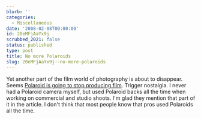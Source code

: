 ```yaml
---
blurb: ''
categories:
  - Miscellaneous
date: '2008-02-08T00:00:00'
id: 20eMFjAaYx9j
scrubbed_2021: false
status: published
type: post
title: No more Polaroids
slug: 20eMFjAaYx9j--no-more-polaroids
---
```


Yet another part of the film world of photography is about to
disappear. Seems
[Polaroid is going to stop producing film](http://www.washingtonpost.com/wp-dyn/content/article/2008/02/08/AR2008020803598.html?hpid=topnews).
Trigger nostalgia. I never had a Polaroid camera myself, but used
Polaroid backs all the time when working on commercial and studio
shoots. I'm glad they mention that part of it in the article. I
don't think that most people know that pros used Polaroids all the
time.
